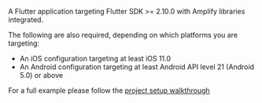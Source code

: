 A Flutter application targeting Flutter SDK >= 2.10.0 with Amplify libraries integrated.

The following are also required, depending on which platforms you are targeting:

  * An iOS configuration targeting at least iOS 11.0
  * An Android configuration targeting at least Android API level 21 (Android 5.0) or above

For a full example please follow the [project setup walkthrough](/lib-v1/project-setup/create-application)
